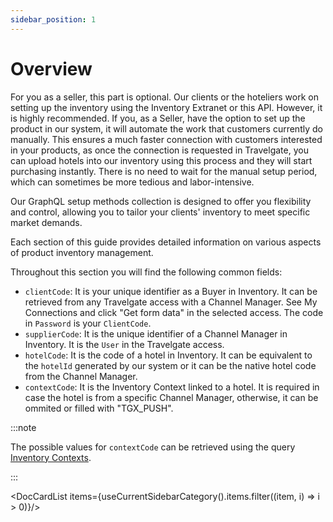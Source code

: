 ```yaml
---
sidebar_position: 1
---
```


# Overview

For you as a seller, this part is optional. Our clients or the hoteliers work on setting up the inventory using the Inventory Extranet or this API. However, it is highly recommended. If you, as a Seller, have the option to set up the product in our system, it will automate the work that customers currently do manually. This ensures a much faster connection with customers interested in your products, as once the connection is requested in Travelgate, you can upload hotels into our inventory using this process and they will start purchasing instantly. There is no need to wait for the manual setup period, which can sometimes be more tedious and labor-intensive.

Our GraphQL setup methods collection is designed to offer you flexibility and control, allowing you to tailor your clients' inventory to meet specific market demands.

Each section of this guide provides detailed information on various aspects of product inventory management.

Throughout this section you will find the following common fields: 
* `clientCode`: It is your unique identifier as a Buyer in Inventory. It can be retrieved from any Travelgate access with a Channel Manager. See My Connections and click "Get form data" in the selected access. The code in `Password` is your `ClientCode`.
* `supplierCode`: It is the unique identifier of a Channel Manager in Inventory. It is the `User` in the Travelgate access.
* `hotelCode`: It is the code of a hotel in Inventory. It can be equivalent to the `hotelId` generated by our system or it can be the native hotel code from the Channel Manager.
* `contextCode`: It is the Inventory Context linked to a hotel. It is required in case the hotel is from a specific Channel Manager, otherwise, it can be ommited or filled with "TGX_PUSH".

:::note

The possible values for `contextCode` can be retrieved using the query [Inventory Contexts](../static-data/inventory-contexts).

:::



<DocCardList items={useCurrentSidebarCategory().items.filter((item, i) => i > 0)}/>